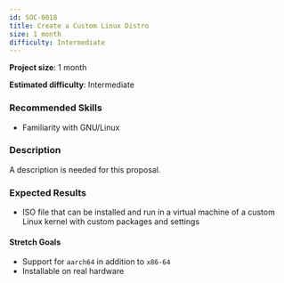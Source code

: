 ```yaml
---
id: SOC-0018
title: Create a Custom Linux Distro
size: 1 month
difficulty: Intermediate
---
```



**Project size**: 1 month

**Estimated difficulty**: Intermediate

### Recommended Skills

-   Familiarity with GNU/Linux

### Description

<Aside type="caution" title="Description Needed">
    A description is needed for this proposal.
</Aside>

### Expected Results

-   ISO file that can be installed and run in a virtual machine of a custom Linux kernel with custom packages and settings

#### Stretch Goals

-   Support for `aarch64` in addition to `x86-64`
-   Installable on real hardware
